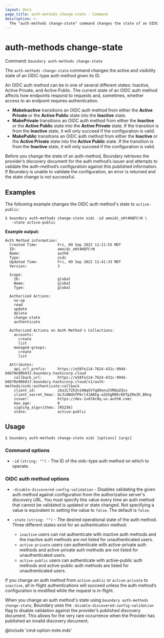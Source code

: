 ```yaml
---
layout: docs
page_title: auth-methods change-state - Command
description: >-
  The "auth-methods change-state" command changes the state of an OIDC-type auth method. You can make the state Inactive, Active, Private, or Active Public.
---
```


# auth-methods change-state

Command: `boundary auth-methods change-state`

The `auth-methods change-state` command changes the active and visibility state
of an OIDC-type auth method given its ID.

An OIDC auth method can be in one of several different states: Inactive, Active
Private, and Active Public. The current state of an OIDC auth method
affects how endpoints respond to requests and, sometimes, whether access to
an endpoint requires authentication.

- **MakeInactive** transitions an OIDC auth method from either the **Active Private**
  or the **Active Public** state into the **Inactive** state.
- **MakePrivate** transitions an OIDC auth method from either the **Inactive** or the
  **Active Public** state into the **Active Private** state. If the transition is from the
  **Inactive** state, it will only succeed if the configuration is
  valid.
- **MakePublic** transitions an OIDC auth method from either the **Inactive** or the
  **Active Private** state into the **Active Public** state. If the transition is from the
  **Inactive** state, it will only succeed if the configuration is
  valid.

Before you change the state of an auth-method, Boundary retrieves the provider’s discovery document for the auth method’s issuer and attempts to
validate the auth-method’s configuration against this published information. If
Boundary is unable to validate the configuration, an error is returned and the
state change is not successful.

## Examples

The following example changes the OIDC auth method's state to `active-public`:

```shell-session
$ boundary auth-methods change-state oidc -id amoidc_oHt4HQFCrN \
   -state active-public
```

**Example output:**

<CodeBlockConfig hideClipboard>

```plaintext
Auth Method information:
  Created Time:         Fri, 09 Sep 2022 11:11:55 MDT
  ID:                   amoidc_oHt4HQFCrN
  Name:                 auth0
  Type:                 oidc
  Updated Time:         Fri, 09 Sep 2022 11:41:33 MDT
  Version:              3

  Scope:
    ID:                 global
    Name:               global
    Type:               global

  Authorized Actions:
    no-op
    read
    update
    delete
    change-state
    authenticate

  Authorized Actions on Auth Method's Collections:
    accounts:
      create
      list
    managed-groups:
      create
      list

  Attributes:
    api_url_prefix:     https://e58fe114-7624-431c-994d-b6670e90b03J.boundary.hashicorp.cloud
    callback_url:       https://e58fe114-7624-431c-994d-b6670e90b03J.boundary.hashicorp.cloud/v1/auth-methods/oidc:authenticate:callback
    client_id:          zbaJLTZh3n14WqSV7qQ9onuIVRDaZdzx
    client_secret_hmac: Qc3i8NdnTP6rl4JANIg-a2GXgRW5rEKTp2ReIK_BOng
    issuer:             https://dev-1vdl8c0q.us.auth0.com/
    max_age:            0
    signing_algorithms: [RS256]
    state:              active-public
```

</CodeBlockConfig>

## Usage

<CodeBlockConfig hideClipboard>

```shell-session
$ boundary auth-methods change-state oidc [options] [args]
```

</CodeBlockConfig>

### Command options

- `-id` `(string: "")` - The ID of the oidc-type auth method on which to operate.

### OIDC auth method options

- `-disable-discovered-config-validation`  - Disables validating
   the given auth method against configuration from the authorization server's
   discovery URL. You must specify this value every time an auth method that cannot be validated
   is updated or state changed. Not specifying a value is equivalent to setting the value to
   `false`. The default is `false`.

- `-state` `(string: "")` - The desired operational state of the auth method.
  Three different states exist for an authentication method:

   - `inactive` users can not authenticate with inactive auth methods and the
   inactive auth methods are not listed for unauthenticated users.
   - `active-private` users can authenticate with active-private auth methods
   and active-private auth methods are not listed for unauthenticated users.
   - `active-public` users can authenticate with active-public auth methods and
   active-public auth methods are listed for unauthenticated users.

If you change an auth method from `active-public` or `active-private` to `inactive`, all
in-flight authentications will succeed unless the auth method’s configuration is
modified while the request is in-flight.

When you change an auth method's state using `boundary auth-methods change-state`,
Boundary uses the `-disable-discovered-config-validation` flag to disable validation
against the provider’s published discovery document. This allows for the very
rare occurrence when the Provider has published an invalid discovery document.

@include 'cmd-option-note.mdx'